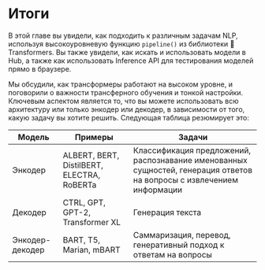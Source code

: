 # Итоги

<CourseFloatingBanner
    chapter={1}
    classNames="absolute z-10 right-0 top-0"
/>

В этой главе вы увидели, как подходить к различным задачам NLP, используя высокоуровневую функцию `pipeline()` из библиотеки 🤗 Transformers. Вы также увидели, как искать и использовать модели в Hub, а также как использовать Inference API для тестирования моделей прямо в браузере.

Мы обсудили, как трансформеры работают на высоком уровне, и поговорили о важности трансферного обучения и тонкой настройки. Ключевым аспектом является то, что вы можете использовать всю архитектуру или только энкодер или декодер, в зависимости от того, какую задачу вы хотите решить. Следующая таблица резюмирует это:


| Модель           | Примеры                                   | Задачи                                                                            |
|-----------------|--------------------------------------------|----------------------------------------------------------------------------------|
| Энкодер         | ALBERT, BERT, DistilBERT, ELECTRA, RoBERTa | Классификация предложений, распознавание именованных сущностей, генерация ответов на вопросы с извлечением информации |
| Декодер         | CTRL, GPT, GPT-2, Transformer XL           | Генерация текста                                                                   |
| Энкодер-декодер | BART, T5, Marian, mBART                    | Саммаризация, перевод, генеративный подход к ответам на вопросы                         |
